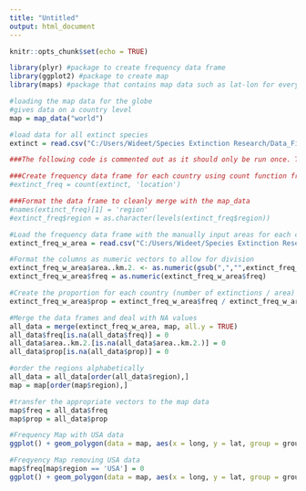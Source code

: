 ```yaml
---
title: "Untitled"
output: html_document
---
```


```r
knitr::opts_chunk$set(echo = TRUE)
```

```r
library(plyr) #package to create frequency data frame
library(ggplot2) #package to create map
library(maps) #package that contains map data such as lat-lon for every country

#loading the map data for the globe
#gives data on a country level
map = map_data("world")

#load data for all extinct species
extinct = read.csv("C:/Users/Wideet/Species Extinction Research/Data_Files/extinct_dates_and_cleaned_locations.csv")

```

```r
###The following code is commented out as it should only be run once. The area for each country was manually input, and this code would overwrite the manually input data

###Create frequency data frame for each country using count function from plyr package
#extinct_freq = count(extinct, 'location')

###Format the data frame to cleanly merge with the map_data
#names(extinct_freq)[1] = 'region'
#extinct_freq$region = as.character(levels(extinct_freq$region))
```

```r
#Load the frequency data frame with the manually input areas for each country
extinct_freq_w_area = read.csv("C:/Users/Wideet/Species Extinction Research/Data_Files/extinct_freq.csv", stringsAsFactors = FALSE)

#Format the columns as numeric vectors to allow for division
extinct_freq_w_area$area..km.2. <- as.numeric(gsub(",","",extinct_freq_w_area$area..km.2.))
extinct_freq_w_area$freq = as.numeric(extinct_freq_w_area$freq)

#Create the proportion for each country (number of extinctions / area)
extinct_freq_w_area$prop = extinct_freq_w_area$freq / extinct_freq_w_area$area..km.2.
```


```r
#Merge the data frames and deal with NA values
all_data = merge(extinct_freq_w_area, map, all.y = TRUE)
all_data$freq[is.na(all_data$freq)] = 0
all_data$area..km.2.[is.na(all_data$area..km.2.)] = 0
all_data$prop[is.na(all_data$prop)] = 0
```


```r
#order the regions alphabetically
all_data = all_data[order(all_data$region),]
map = map[order(map$region),]

#transfer the appropriate vectors to the map data
map$freq = all_data$freq
map$prop = all_data$prop

#Frequency Map with USA data
ggplot() + geom_polygon(data = map, aes(x = long, y = lat, group = group, fill = freq), color = "grey") + scale_fill_distiller(palette = "Spectral", name = "Extinction Frequency")

#Freqyency Map removing USA data
map$freq[map$region == 'USA'] = 0
ggplot() + geom_polygon(data = map, aes(x = long, y = lat, group = group, fill = freq), color = "grey") + scale_fill_distiller(palette = "Spectral", name = "Extinction Frequency")
```

